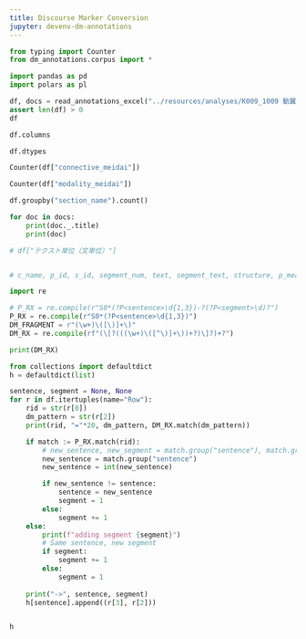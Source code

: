 ```yaml
---
title: Discourse Marker Conversion
jupyter: devenv-dm-annotations
---
```


```python
from typing import Counter
from dm_annotations.corpus import *

import pandas as pd
import polars as pl

df, docs = read_annotations_excel("../resources/analyses/K009_1009 動翼を用いた観測ロケットの適応型姿勢制御系の設計とハードウエア試験.xlsx")
assert len(df) > 0
df
```

```python
df.columns
```

```python
df.dtypes
```

```python
Counter(df["connective_meidai"])
```

```python
Counter(df["modality_meidai"])
```

```python
df.groupby("section_name").count()
```


```python
for doc in docs:
    print(doc._.title)
    print(doc)


```

```python
# df["テクスト単位（文単位）"]


# c_name, p_id, s_id, segment_num, text, segment_text, structure, p_meaning, _叙述範囲, _主題の展開, 

import re

# P_RX = re.compile(r"S0*(?P<sentence>\d{1,3})-?(?P<segment>\d)?")
P_RX = re.compile(r"S0*(?P<sentence>\d{1,3})")
DM_FRAGMENT = r"(\w+)\([\)]+\)"
DM_RX = re.compile(rf"(\[?(((\w+)\([^\)]+\))+?)\]?)+?")

print(DM_RX)

from collections import defaultdict
h = defaultdict(list)

sentence, segment = None, None
for r in df.itertuples(name="Row"):
    rid = str(r[0])
    dm_pattern = str(r[2])
    print(rid, "="*20, dm_pattern, DM_RX.match(dm_pattern))

    if match := P_RX.match(rid):
        # new_sentence, new_segment = match.group("sentence"), match.group("segment")
        new_sentence = match.group("sentence")
        new_sentence = int(new_sentence)

        if new_sentence != sentence:
            sentence = new_sentence
            segment = 1
        else:
            segment += 1
    else:
        print(f"adding segment {segment}")
        # Same sentence, new segment
        if segment:
            segment += 1
        else:
            segment = 1
        
    print("->", sentence, segment)
    h[sentence].append((r[3], r[2]))


h
```

